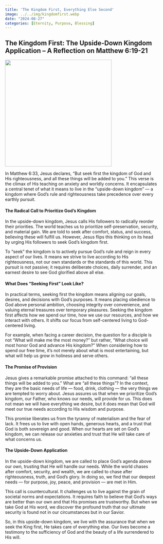 ```yaml
---
title: 'The Kingdom First, Everything Else Second'
image: ../../img/kingdomfirst.webp
date: "2024-08-27"
categories: [Eternity, Purpose, Blessing]
---
```


## The Kingdom First: The Upside-Down Kingdom Application – A Reflection on Matthew 6:19-21

![](../../img/kingdomfirst.webp){fig-align="center" width="350"}

In Matthew 6:33, Jesus declares, “But seek first the kingdom of God and His righteousness, and all these things will be added to you.” This verse is the climax of His teaching on anxiety and worldly concerns. It encapsulates a central tenet of what it means to live in the “upside-down kingdom” — a kingdom where God's rule and righteousness take precedence over every earthly pursuit.

#### The Radical Call to Prioritize God’s Kingdom

In the upside-down kingdom, Jesus calls His followers to radically reorder their priorities. The world teaches us to prioritize self-preservation, security, and material gain. We are told to seek after comfort, status, and success, believing these will fulfill us. However, Jesus flips this thinking on its head by urging His followers to seek God's kingdom first.

To “seek” the kingdom is to actively pursue God's rule and reign in every aspect of our lives. It means we strive to live according to His righteousness, not our own standards or the standards of this world. This pursuit is not passive; it requires deliberate choices, daily surrender, and an earnest desire to see God glorified above all else.

#### What Does “Seeking First” Look Like?

In practical terms, seeking first the kingdom means aligning our goals, desires, and decisions with God’s purposes. It means placing obedience to God above personal ambition, choosing integrity over convenience, and valuing eternal treasures over temporary pleasures. Seeking the kingdom first affects how we spend our time, how we use our resources, and how we interact with others. It shifts our focus from self-centered living to God-centered living.

For example, when facing a career decision, the question for a disciple is not “What will make me the most money?” but rather, “What choice will most honor God and advance His kingdom?” When considering how to spend our free time, it’s not merely about what is most entertaining, but what will help us grow in holiness and serve others.

#### The Promise of Provision

Jesus gives a remarkable promise attached to this command: “all these things will be added to you.” What are “all these things”? In the context, they are the basic needs of life — food, drink, clothing — the very things we are tempted to worry about. Jesus assures us that when we prioritize God’s kingdom, our Father, who knows our needs, will provide for us. This does not mean we will have everything we desire, but it does mean that God will meet our true needs according to His wisdom and purpose.

This promise liberates us from the tyranny of materialism and the fear of lack. It frees us to live with open hands, generous hearts, and a trust that God is both sovereign and good. When our hearts are set on God's kingdom, we can release our anxieties and trust that He will take care of what concerns us.

#### The Upside-Down Application

In the upside-down kingdom, we are called to place God's agenda above our own, trusting that He will handle our needs. While the world chases after comfort, security, and wealth, we are called to chase after righteousness, truth, and God’s glory. In doing so, we find that our deepest needs — for purpose, joy, peace, and provision — are met in Him.

This call is countercultural. It challenges us to live against the grain of societal norms and expectations. It requires faith to believe that God’s ways are better than our own and that His promises are trustworthy. But when we take God at His word, we discover the profound truth that our ultimate security is found not in our circumstances but in our Savior.

So, in this upside-down kingdom, we live with the assurance that when we seek the King first, He takes care of everything else. Our lives become a testimony to the sufficiency of God and the beauty of a life surrendered to His will.
